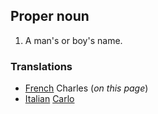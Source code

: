 ==Proper noun==
#A man's or boy's name.

===Translations===
*[[French]] Charles (''on this page'')
*[[Italian]] [[Carlo]]